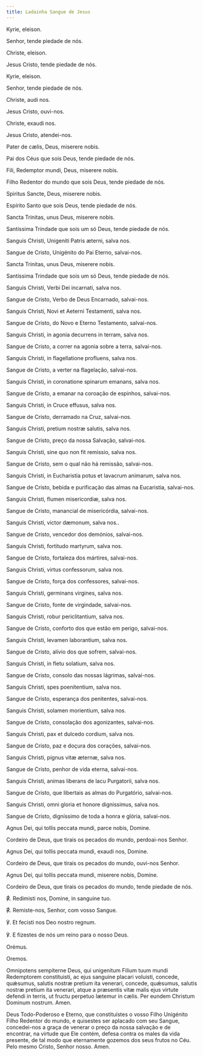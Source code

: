 ```yaml
---
title: Ladainha Sangue de Jesus
---
```


<div class="side-by-side not-content">

Kyrie, eleison.

Senhor, tende piedade de nós.

Christe, eleison.

Jesus Cristo, tende piedade de nós.

Kyrie, eleison.

Senhor, tende piedade de nós.

Christe, audi nos.

Jesus Cristo, ouvi-nos.

Christe, exaudi nos.

Jesus Cristo, atendei-nos.

Pater de cælis, Deus, miserere nobis.

Pai dos Céus que sois Deus, tende piedade de nós.

Fili, Redemptor mundi, Deus, miserere nobis.

Filho Redentor do mundo que sois Deus, tende piedade de nós.

Spiritus Sancte, Deus, miserere nobis.

Espírito Santo que sois Deus, tende piedade de nós.

Sancta Trinitas, unus Deus, miserere nobis.

Santíssima Trindade que sois um só Deus, tende piedade de nós.

Sanguis Christi, Unigeniti Patris æterni, salva nos.

Sangue de Cristo, Unigénito do Pai Eterno, salvai-nos.

Sancta Trinitas, unus Deus, miserere nobis.

Santíssima Trindade que sois um só Deus, tende piedade de nós.

Sanguis Christi, Verbi Dei incarnati, salva nos.

Sangue de Cristo, Verbo de Deus Encarnado, salvai-nos.

Sanguis Christi, Novi et Aeterni Testamenti, salva nos.

Sangue de Cristo, do Novo e Eterno Testamento, salvai-nos.

Sanguis Christi, in agonia decurrens in terram, salva nos.

Sangue de Cristo, a correr na agonia sobre a terra, salvai-nos.

Sanguis Christi, in flagellatione profluens, salva nos.

Sangue de Cristo, a verter na flagelação, salvai-nos.

Sanguis Christi, in coronatione spinarum emanans, salva nos.

Sangue de Cristo, a emanar na coroação de espinhos, salvai-nos.

Sanguis Christi, in Cruce effusus, salva nos.

Sangue de Cristo, derramado na Cruz, salvai-nos.

Sanguis Christi, pretium nostræ salutis, salva nos.

Sangue de Cristo, preço da nossa Salvação, salvai-nos.

Sanguis Christi, sine quo non fit remissio, salva nos.

Sangue de Cristo, sem o qual não há remissão, salvai-nos.

Sanguis Christi, in Eucharistia potus et lavacrum animarum, salva nos.

Sangue de Cristo, bebida e purificação das almas na Eucaristia, salvai-nos.

Sanguis Christi, flumen misericordiæ, salva nos.

Sangue de Cristo, manancial de misericórdia, salvai-nos.

Sanguis Christi, victor dæmonum, salva nos..

Sangue de Cristo, vencedor dos demónios, salvai-nos.

Sanguis Christi, fortitudo martyrum, salva nos.

Sangue de Cristo, fortaleza dos mártires, salvai-nos.

Sanguis Christi, virtus confessorum, salva nos.

Sangue de Cristo, força dos confessores, salvai-nos.

Sanguis Christi, germinans virgines, salva nos.

Sangue de Cristo, fonte de virgindade, salvai-nos.

Sanguis Christi, robur periclitantium, salva nos.

Sangue de Cristo, conforto dos que estão em perigo, salvai-nos.

Sanguis Christi, levamen laborantium, salva nos.

Sangue de Cristo, alívio dos que sofrem, salvai-nos.

Sanguis Christi, in fletu solatium, salva nos.

Sangue de Cristo, consolo das nossas lágrimas, salvai-nos.

Sanguis Christi, spes poenitentium, salva nos.

Sangue de Cristo, esperança dos penitentes, salvai-nos.

Sanguis Christi, solamen morientium, salva nos.

Sangue de Cristo, consolação dos agonizantes, salvai-nos.

Sanguis Christi, pax et dulcedo cordium, salva nos.

Sangue de Cristo, paz e doçura dos corações, salvai-nos.

Sanguis Christi, pignus vitæ æternæ, salva nos.

Sangue de Cristo, penhor de vida eterna, salvai-nos.

Sanguis Christi, animas liberans de lacu Purgatorii, salva nos.

Sangue de Cristo, que libertais as almas do Purgatório, salvai-nos.

Sanguis Christi, omni gloria et honore dignissimus, salva nos.

Sangue de Cristo, digníssimo de toda a honra e glória, salvai-nos.

Agnus Dei, qui tollis peccata mundi, parce nobis, Domine.

Cordeiro de Deus, que tirais os pecados do mundo, perdoai-nos Senhor.

Agnus Dei, qui tollis peccata mundi, exaudi nos, Domine.

Cordeiro de Deus, que tirais os pecados do mundo, ouvi-nos Senhor.

Agnus Dei, qui tollis peccata mundi, miserere nobis, Domine.

Cordeiro de Deus, que tirais os pecados do mundo, tende piedade de nós.

<span class="text-red-500">℟.</span> Redimisti nos, Domine, in sanguine tuo.

<span class="text-red-500">℟.</span> Remiste-nos, Senhor, com vosso Sangue.

℣. Et fecisti nos Deo nostro regnum.

℣. E fizestes de nós um reino para o nosso Deus.

<span class="text-red-500 text-center">Orémus.</span>

<span class="text-red-500 text-center">Oremos.</span>

Omnipotens sempiterne Deus, qui unigenitum Filium tuum mundi Redemptorem constituisti, ac ejus sanguine placari voluisti, concede, quǽsumus, salutis nostræ pretium ita venerari, concede, quǽsumus, salutis nostræ pretium ita venerari, atque a præsentis vitæ malis ejus virtute defendi in terris, ut fructu perpetuo lætemur in cælis. Per eundem Christum Dominum nostrum. Amen.

Deus Todo-Poderoso e Eterno, que constituístes o vosso Filho Unigénito Filho Redentor do mundo, e quisestes ser aplacado com seu Sangue, concedei-nos a graça de venerar o preço da nossa salvação e de encontrar, na virtude que Ele contém, defesa contra os males da vida presente, de tal modo que eternamente gozemos dos seus frutos no Céu. Pelo mesmo Cristo, Senhor nosso. Amen.

</div>

